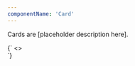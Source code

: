 ```yaml
---
componentName: 'Card'
---
```


Cards are [placeholder description here].

<LiveComponent>
  {`
<>
  <div style={{display: 'flex', gap: '32px'}}>
    <Card
      link="https://hashicorp.com"
      thumbnail={
        {src: "https://www.datocms-assets.com/19447/1648680074-screenshot-2022-03-31-at-00-40-47.png" , alt: "HashiConf Europe 2022 Recap" }
      }
      meta={[
        '2022-08-15',
        'Category'
      ]}
      heading="Display 5 - 4 lines with character limit of 130. Leo mauris fermentum pharetra blandit tellus euismod…"
      description="Body small - 4 lines with character limit of 170. Leo mauris fermentum pharetra blandit tellus euismod pharetra. Duis egestas volutpat dolor…"
    />
    <Card
      appearance="dark"
      link="https://hashicorp.com"
      thumbnail={
        {src: "https://www.datocms-assets.com/19447/1648680074-screenshot-2022-03-31-at-00-40-47.png" , alt: "HashiConf Europe 2022 Recap" }
      }
      meta={[
        '2022-08-15',
        'Category'
      ]}
      heading="Display 5 - 4 lines with character limit of 130. Leo mauris fermentum pharetra blandit tellus euismod…"
      description="Body small - 4 lines with character limit of 170. Leo mauris fermentum pharetra blandit tellus euismod pharetra. Duis egestas volutpat dolor…"
    />
    <Card
      link="https://hashicorp.com"
      heading="Display 5 - 4 lines with character limit of 130. Leo mauris fermentum pharetra blandit tellus euismod…"
    />
  </div>
</>
`}
</LiveComponent>

<PropsTable props={componentProps} />
